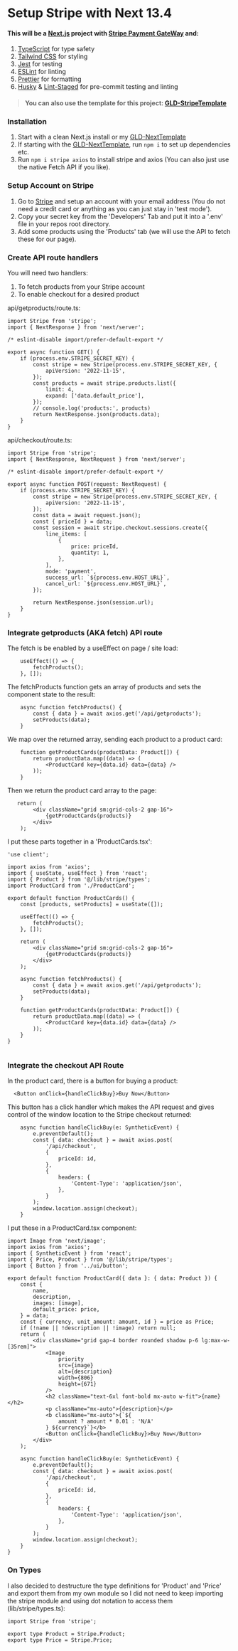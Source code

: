 
# Setup Stripe with Next 13.4
#### This will be a [Next.js](https://nextjs.org/) project with [Stripe Payment GateWay](https://support.stripe.com/topics/getting-started) and:

1. [TypeScript](https://www.typescriptlang.org/docs/handbook/typescript-in-5-minutes.html) for type safety
2. [Tailwind CSS](https://tailwindcss.com/docs/installation) for styling
3. [Jest](https://jestjs.io/docs/getting-started) for testing
4. [ESLint](https://eslint.org/docs/latest/use/getting-started) for linting
5. [Prettier](https://prettier.io/docs/en/install.html) for formatting
6. [Husky](https://typicode.github.io/husky/getting-started.html) & [Lint-Staged](https://github.com/okonet/lint-staged) for pre-commit testing and linting

> #### You can also use the template for this project: [GLD-StripeTemplate](https://github.com/GLD5000/GLD-StripeTemplate)

### Installation

1. Start with a clean Next.js install or my [GLD-NextTemplate](https://github.com/GLD5000/GLD-NextTemplate)
2. If starting with the [GLD-NextTemplate](https://github.com/GLD5000/GLD-NextTemplate), run `npm i` to set up dependencies etc.
3. Run `npm i stripe axios` to install stripe and axios (You can also just use the native Fetch API if you like).

### Setup Account on Stripe

1. Go to [Stripe](https://stripe.com/) and setup an account with your email address (You do not need a credit card or anything as you can just stay in 'test mode').
2. Copy your secret key from the 'Developers' Tab and put it into a '.env' file in your repos root directory.
3. Add some products using the 'Products' tab (we will use the API to fetch these for our page).

### Create API route handlers

You will need two handlers:

1. To fetch products from your Stripe account
2. To enable checkout for a desired product

api/getproducts/route.ts:

```
import Stripe from 'stripe';
import { NextResponse } from 'next/server';

/* eslint-disable import/prefer-default-export */

export async function GET() {
    if (process.env.STRIPE_SECRET_KEY) {
        const stripe = new Stripe(process.env.STRIPE_SECRET_KEY, {
            apiVersion: '2022-11-15',
        });
        const products = await stripe.products.list({
            limit: 4,
            expand: ['data.default_price'],
        });
        // console.log('products:', products)
        return NextResponse.json(products.data);
    }
}

```

api/checkout/route.ts:

```
import Stripe from 'stripe';
import { NextResponse, NextRequest } from 'next/server';

/* eslint-disable import/prefer-default-export */

export async function POST(request: NextRequest) {
    if (process.env.STRIPE_SECRET_KEY) {
        const stripe = new Stripe(process.env.STRIPE_SECRET_KEY, {
            apiVersion: '2022-11-15',
        });
        const data = await request.json();
        const { priceId } = data;
        const session = await stripe.checkout.sessions.create({
            line_items: [
                {
                    price: priceId,
                    quantity: 1,
                },
            ],
            mode: 'payment',
            success_url: `${process.env.HOST_URL}`,
            cancel_url: `${process.env.HOST_URL}`,
        });

        return NextResponse.json(session.url);
    }
}

```

### Integrate getproducts (AKA fetch) API route

The fetch is be enabled by a useEffect on page / site load:

```
    useEffect(() => {
        fetchProducts();
    }, []);
```

The fetchProducts function gets an array of products and sets the component state to the result:

```
    async function fetchProducts() {
        const { data } = await axios.get('/api/getproducts');
        setProducts(data);
    }

```

We map over the returned array, sending each product to a product card:

```
    function getProductCards(productData: Product[]) {
        return productData.map((data) => (
            <ProductCard key={data.id} data={data} />
        ));
    }
```

Then we return the product card array to the page:

```
   return (
        <div className="grid sm:grid-cols-2 gap-16">
            {getProductCards(products)}
        </div>
    );
```

I put these parts together in a 'ProductCards.tsx':

```
'use client';

import axios from 'axios';
import { useState, useEffect } from 'react';
import { Product } from '@/lib/stripe/types';
import ProductCard from './ProductCard';

export default function ProductCards() {
    const [products, setProducts] = useState([]);

    useEffect(() => {
        fetchProducts();
    }, []);

    return (
        <div className="grid sm:grid-cols-2 gap-16">
            {getProductCards(products)}
        </div>
    );

    async function fetchProducts() {
        const { data } = await axios.get('/api/getproducts');
        setProducts(data);
    }

    function getProductCards(productData: Product[]) {
        return productData.map((data) => (
            <ProductCard key={data.id} data={data} />
        ));
    }
}


```

### Integrate the checkout API Route

In the product card, there is a button for buying a product:

```
  <Button onClick={handleClickBuy}>Buy Now</Button>

```

This button has a click handler which makes the API request and gives control of the window location to the Stripe checkout returned:

```
    async function handleClickBuy(e: SyntheticEvent) {
        e.preventDefault();
        const { data: checkout } = await axios.post(
            '/api/checkout',
            {
                priceId: id,
            },
            {
                headers: {
                    'Content-Type': 'application/json',
                },
            }
        );
        window.location.assign(checkout);
    }

```

I put these in a ProductCard.tsx component:

```
import Image from 'next/image';
import axios from 'axios';
import { SyntheticEvent } from 'react';
import { Price, Product } from '@/lib/stripe/types';
import { Button } from '../ui/button';

export default function ProductCard({ data }: { data: Product }) {
    const {
        name,
        description,
        images: [image],
        default_price: price,
    } = data;
    const { currency, unit_amount: amount, id } = price as Price;
    if (!name || !description || !image) return null;
    return (
        <div className="grid gap-4 border rounded shadow p-6 lg:max-w-[35rem]">
            <Image
                priority
                src={image}
                alt={description}
                width={806}
                height={671}
            />
            <h2 className="text-6xl font-bold mx-auto w-fit">{name}</h2>
            <p className="mx-auto">{description}</p>
            <b className="mx-auto">{`${
                amount ? amount * 0.01 : 'N/A'
            } ${currency}`}</b>
            <Button onClick={handleClickBuy}>Buy Now</Button>
        </div>
    );

    async function handleClickBuy(e: SyntheticEvent) {
        e.preventDefault();
        const { data: checkout } = await axios.post(
            '/api/checkout',
            {
                priceId: id,
            },
            {
                headers: {
                    'Content-Type': 'application/json',
                },
            }
        );
        window.location.assign(checkout);
    }
}

```

### On Types

I also decided to destructure the type definitions for 'Product' and 'Price' and export them from my own module so I did not need to keep importing the stripe module and using dot notation to access them (lib/stripe/types.ts):

```
import Stripe from 'stripe';

export type Product = Stripe.Product;
export type Price = Stripe.Price;
```
